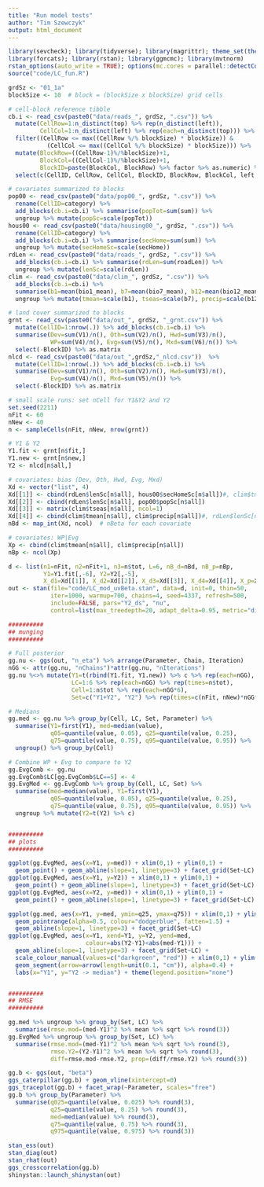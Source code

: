 ```yaml
---
title: "Run model tests"
author: "Tim Szewczyk"
output: html_document
---
```


```r
library(sevcheck); library(tidyverse); library(magrittr); theme_set(theme_bw())
library(forcats); library(rstan); library(ggmcmc); library(mvtnorm)
rstan_options(auto_write = TRUE); options(mc.cores = parallel::detectCores())
source("code/LC_fun.R")
```


```r
grdSz <- "01_1a"
blockSize <- 10  # block = (blockSize x blockSize) grid cells

# cell-block reference tibble
cb.i <- read_csv(paste0("data/roads_", grdSz, ".csv")) %>% 
  mutate(CellRow=1:n_distinct(top) %>% rep(n_distinct(left)),
         CellCol=1:n_distinct(left) %>% rep(each=n_distinct(top))) %>%
  filter((CellRow <= max((CellRow %/% blockSize) * blockSize)) &
           (CellCol <= max((CellCol %/% blockSize) * blockSize))) %>%
  mutate(BlockRow=((CellRow-1)%/%blockSize)+1, 
         BlockCol=((CellCol-1)%/%blockSize)+1,
         BlockID=paste(BlockCol, BlockRow) %>% factor %>% as.numeric) %>%
  select(c(CellID, CellRow, CellCol, BlockID, BlockRow, BlockCol, left, top))

# covariates summarized to blocks
pop00 <- read_csv(paste0("data/pop00_", grdSz, ".csv")) %>% 
  rename(CellID=category) %>% 
  add_blocks(cb.i=cb.i) %>% summarise(popTot=sum(sum)) %>% 
  ungroup %>% mutate(popSc=scale(popTot))
hous00 <- read_csv(paste0("data/housing00_", grdSz, ".csv")) %>% 
  rename(CellID=category) %>% 
  add_blocks(cb.i=cb.i) %>% summarise(secHome=sum(sum)) %>% 
  ungroup %>% mutate(secHomeSc=scale(secHome))
rdLen <- read_csv(paste0("data/roads_", grdSz, ".csv")) %>% 
  add_blocks(cb.i=cb.i) %>% summarise(rdLen=sum(roadLen)) %>% 
  ungroup %>% mutate(lenSc=scale(rdLen))
clim <- read_csv(paste0("data/clim_", grdSz, ".csv")) %>% 
  add_blocks(cb.i=cb.i) %>%  
  summarise(b1=mean(bio1_mean), b7=mean(bio7_mean), b12=mean(bio12_mean)) %>% 
  ungroup %>% mutate(tmean=scale(b1), tseas=scale(b7), precip=scale(b12))

# land cover summarized to blocks
grnt <- read_csv(paste0("data/out_", grdSz, "_grnt.csv")) %>% 
  mutate(CellID=1:nrow(.)) %>% add_blocks(cb.i=cb.i) %>% 
  summarise(Dev=sum(V1)/n(), Oth=sum(V2)/n(), Hwd=sum(V3)/n(), 
            WP=sum(V4)/n(), Evg=sum(V5)/n(), Mxd=sum(V6)/n()) %>%
  select(-BlockID) %>% as.matrix
nlcd <- read_csv(paste0("data/out_",grdSz,"_nlcd.csv"))  %>% 
  mutate(CellID=1:nrow(.)) %>% add_blocks(cb.i=cb.i) %>% 
  summarise(Dev=sum(V1)/n(), Oth=sum(V2)/n(), Hwd=sum(V3)/n(), 
            Evg=sum(V4)/n(), Mxd=sum(V5)/n()) %>%
  select(-BlockID) %>% as.matrix
```


```r
# small scale runs: set nCell for Y1&Y2 and Y2
set.seed(2211)
nFit <- 60
nNew <- 40
n <- sampleCells(nFit, nNew, nrow(grnt))

# Y1 & Y2
Y1.fit <- grnt[n$fit,]
Y1.new <- grnt[n$new,]
Y2 <- nlcd[n$all,]

# covariates: bias (Dev, Oth, Hwd, Evg, Mxd)
Xd <- vector("list", 4)
Xd[[1]] <- cbind(rdLen$lenSc[n$all], hous00$secHomeSc[n$all])#, clim$tmean[n$all])
Xd[[2]] <- cbind(rdLen$lenSc[n$all], pop00$popSc[n$all])
Xd[[3]] <- matrix(clim$tseas[n$all], ncol=1)
Xd[[4]] <- cbind(clim$tmean[n$all], clim$precip[n$all])#, rdLen$lenSc[n$all])
nBd <- map_int(Xd, ncol)  # nBeta for each covariate

# covariates: WP|Evg
Xp <- cbind(clim$tmean[n$all], clim$precip[n$all])
nBp <- ncol(Xp)
```


```r
d <- list(n1=nFit, n2=nFit+1, n3=n$tot, L=6, nB_d=nBd, nB_p=nBp,
          Y1=Y1.fit[,-6], Y2=Y2[,-5], 
          X_d1=Xd[[1]], X_d2=Xd[[2]], X_d3=Xd[[3]], X_d4=Xd[[4]], X_p=Xp)
out <- stan(file="code/LC_mod_uvBeta.stan", data=d, init=0, thin=50, 
            iter=1000, warmup=700, chains=4, seed=4337, refresh=500,
            include=FALSE, pars="Y2_ds", "nu",
            control=list(max_treedepth=20, adapt_delta=0.95, metric="diag_e"))
```


```r
##########
## munging
##########

# Full posterior
gg.nu <- ggs(out, "n_eta") %>% arrange(Parameter, Chain, Iteration)
nGG <- attr(gg.nu, "nChains")*attr(gg.nu, "nIterations")
gg.nu %<>% mutate(Y1=t(rbind(Y1.fit, Y1.new)) %>% c %>% rep(each=nGG),
                  LC=1:6 %>% rep(each=nGG) %>% rep(times=n$tot),
                  Cell=1:n$tot %>% rep(each=nGG*6),
                  Set=c("Y1+Y2", "Y2") %>% rep(times=c(nFit, nNew)*nGG*6))

# Medians
gg.med <- gg.nu %>% group_by(Cell, LC, Set, Parameter) %>%
  summarise(Y1=first(Y1), med=median(value), 
            q05=quantile(value, 0.05), q25=quantile(value, 0.25),
            q75=quantile(value, 0.75), q95=quantile(value, 0.95)) %>%
  ungroup() %>% group_by(Cell)

# Combine WP + Evg to compare to Y2
gg.EvgComb <- gg.nu
gg.EvgComb$LC[gg.EvgComb$LC==5] <- 4
gg.EvgMed <- gg.EvgComb %>% group_by(Cell, LC, Set) %>%
  summarise(med=median(value), Y1=first(Y1), 
            q05=quantile(value, 0.05), q25=quantile(value, 0.25),
            q75=quantile(value, 0.75), q95=quantile(value, 0.95)) %>%
  ungroup %>% mutate(Y2=t(Y2) %>% c)


##########
## plots
##########

ggplot(gg.EvgMed, aes(x=Y1, y=med)) + xlim(0,1) + ylim(0,1) + 
  geom_point() + geom_abline(slope=1, linetype=3) + facet_grid(Set~LC) 
ggplot(gg.EvgMed, aes(x=Y1, y=Y2)) + xlim(0,1) + ylim(0,1) + 
  geom_point() + geom_abline(slope=1, linetype=3) + facet_grid(Set~LC) 
ggplot(gg.EvgMed, aes(x=Y2, y=med)) + xlim(0,1) + ylim(0,1) + 
  geom_point() + geom_abline(slope=1, linetype=3) + facet_grid(Set~LC) 

ggplot(gg.med, aes(x=Y1, y=med, ymin=q25, ymax=q75)) + xlim(0,1) + ylim(0,1) + 
  geom_pointrange(alpha=0.5, colour="dodgerblue", fatten=1.5) + 
  geom_abline(slope=1, linetype=3) + facet_grid(Set~LC) 
ggplot(gg.EvgMed, aes(x=Y1, xend=Y1, y=Y2, yend=med,
                      colour=abs(Y2-Y1)<abs(med-Y1))) + 
  geom_abline(slope=1, linetype=3) + facet_grid(Set~LC) +
  scale_colour_manual(values=c("darkgreen", "red")) + xlim(0,1) + ylim(0,1) +
  geom_segment(arrow=arrow(length=unit(0.1, "cm")), alpha=0.4) + 
  labs(x="Y1", y="Y2 -> median") + theme(legend.position="none")


##########
## RMSE
##########

gg.med %>% ungroup %>% group_by(Set, LC) %>%
  summarise(rmse.mod=(med-Y1)^2 %>% mean %>% sqrt %>% round(3))
gg.EvgMed %>% ungroup %>% group_by(Set, LC) %>%
  summarise(rmse.mod=(med-Y1)^2 %>% mean %>% sqrt %>% round(3),
            rmse.Y2=(Y2-Y1)^2 %>% mean %>% sqrt %>% round(3),
            diff=rmse.mod-rmse.Y2, prop=(diff/rmse.Y2) %>% round(3))
```


```r
gg.b <- ggs(out, "beta")
ggs_caterpillar(gg.b) + geom_vline(xintercept=0)
ggs_traceplot(gg.b) + facet_wrap(~Parameter, scales="free")
gg.b %>% group_by(Parameter) %>%
  summarise(q025=quantile(value, 0.025) %>% round(3), 
            q25=quantile(value, 0.25) %>% round(3),
            med=median(value) %>% round(3),
            q75=quantile(value, 0.75) %>% round(3), 
            q975=quantile(value, 0.975) %>% round(3))
```


```r
stan_ess(out)
stan_diag(out)
stan_rhat(out)
ggs_crosscorrelation(gg.b)
shinystan::launch_shinystan(out)
```

